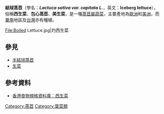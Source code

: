 {{Infraspeciesbox
| name = 結球萵苣
| image = Iceberg2.jpg
| image_width = 250px
| image_caption = 結球萵苣
| species = '''萵苣''L. sativa'''''
| authority =[[Carolus_Linnaeus|L.]]
}}
'''結球萵苣'''（學名：'''''Lactuca sativa var. capitata L.'''''，英文：'''Iceberg lettuce'''），俗稱'''西生菜'''、'''包心萵苣'''、'''美生菜'''，是一種[[萵苣屬|萵苣屬]][[蔬菜|蔬菜]]，主要產地為[[歐洲|歐洲]]和[[美洲|美洲]]，而[[華南|華南]]地區及[[台灣|台灣]]亦有種植。

<gallery>
File:Boiled Lettuce.jpg|灼西生菜
</gallery>

==參見==
*[[半結球萵苣|半結球萵苣]]
*[[生菜|生菜]]

==參考資料==
*[http://www.fooddb.com.hk/chi_fruit.php?id=18&type=1 香港食物規格資料庫：西生菜] {{Wayback|url=http://www.fooddb.com.hk/chi_fruit.php?id=18&type=1 |date=20210211002456 }}

{{Lactuca}}
{{Taxonbar|from=Q11853965}}

[[Category:萵苣|Category:萵苣]]
[[Category:葉菜類|Category:葉菜類]]


{{Asterid-stub}}